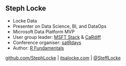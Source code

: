 ## Steph Locke 
- Locke Data
- Presenter on Data Science, BI, and DataOps
- Microsoft Data Platform MVP
- User group leader: [MSFT Stack](http://www.meetup.com/MSFT Stack) & [CaRdiff](http://www.meetup.com/Cardiff-R-User-Group/)
- Conference organiser: [satRdays](http://planning.satrdays.org)
- Author: [R Fundamentals](//geni.us/rfundamentals)

[github.com/StephLocke](https://github.com/StephLocke) | [itsalocke.com](http://itsalocke.com) | [\@SteffLocke](https://twitter.com/stefflocke)
